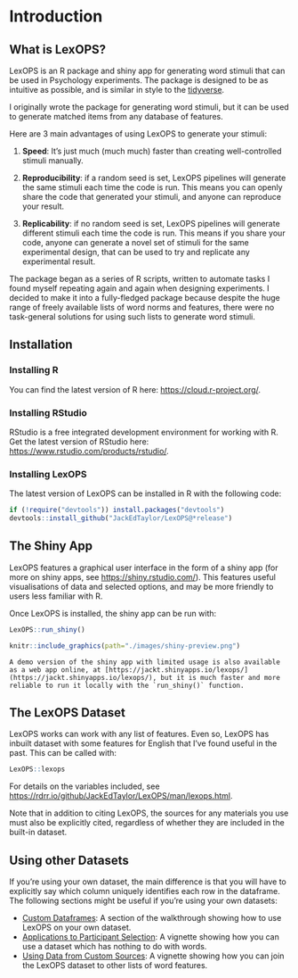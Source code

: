 # Introduction

## What is LexOPS?

LexOPS is an R package and shiny app for generating word stimuli that can be used in Psychology experiments. The package is designed to be as intuitive as possible, and is similar in style to the [tidyverse](https://www.tidyverse.org/).

I originally wrote the package for generating word stimuli, but it can be used to generate matched items from any database of features.

Here are 3 main advantages of using LexOPS to generate your stimuli:

1. **Speed**: It's just much (much much) faster than creating well-controlled stimuli manually.

2. **Reproducibility**: if a random seed is set, LexOPS pipelines will generate the same stimuli each time the code is run. This means you can openly share the code that generated your stimuli, and anyone can reproduce your result.

3. **Replicability**: if no random seed is set, LexOPS pipelines will generate different stimuli each time the code is run. This means if you share your code, anyone can generate a novel set of stimuli for the same experimental design, that can be used to try and replicate any experimental result.

The package began as a series of R scripts, written to automate tasks I found myself repeating again and again when designing experiments. I decided to make it into a fully-fledged package because despite the huge range of freely available lists of word norms and features, there were no task-general solutions for using such lists to generate word stimuli.

## Installation

### Installing R {-}

You can find the latest version of R here: [https://cloud.r-project.org/](https://cloud.r-project.org/).

### Installing RStudio {-}

RStudio is a free integrated development environment for working with R. Get the latest version of RStudio here: [https://www.rstudio.com/products/rstudio/](https://www.rstudio.com/products/rstudio/).

### Installing LexOPS {-}

The latest version of LexOPS can be installed in R with the following code:

```r
if (!require("devtools")) install.packages("devtools")
devtools::install_github("JackEdTaylor/LexOPS@*release")
```

## The Shiny App

LexOPS features a graphical user interface in the form of a shiny app (for more on shiny apps, see [https://shiny.rstudio.com/](https://shiny.rstudio.com/)). This features useful visualisations of data and selected options, and may be more friendly to users less familiar with R.

Once LexOPS is installed, the shiny app can be run with:

```r
LexOPS::run_shiny()
```

```r
knitr::include_graphics(path="./images/shiny-preview.png")
```

```block
A demo version of the shiny app with limited usage is also available as a web app online, at [https://jackt.shinyapps.io/lexops/](https://jackt.shinyapps.io/lexops/), but it is much faster and more reliable to run it locally with the `run_shiny()` function.
```

## The LexOPS Dataset

LexOPS works can work with any list of features. Even so, LexOPS has inbuilt dataset with some features for English that I've found useful in the past. This can be called with:

```r
LexOPS::lexops
```

For details on the variables included, see [https://rdrr.io/github/JackEdTaylor/LexOPS/man/lexops.html](https://rdrr.io/github/JackEdTaylor/LexOPS/man/lexops.html).

Note that in addition to citing LexOPS, the sources for any materials you use must also be explicitly cited, regardless of whether they are included in the built-in dataset.

## Using other Datasets

If you're using your own dataset, the main difference is that you will have to explicitly say which column uniquely identifies each row in the dataframe. The following sections might be useful if you're using your own datasets:

* [Custom Dataframes](the-generate-pipeline.html#custom-dataframes): A section of the walkthrough showing how to use LexOPS on your own dataset.
* [Applications to Participant Selection](vignettes/participant-selection.html): A vignette showing how you can use a dataset which has nothing to do with words.
* [Using Data from Custom Sources](vignettes/custom-data.html): A vignette showing how you can join the LexOPS dataset to other lists of word features.
